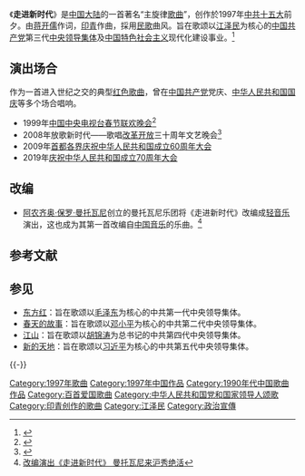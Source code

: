 《'''走进新时代'''》是[[中国大陆|中国大陆]]的一首著名“主旋律[[歌曲|歌曲]]”，创作於1997年[[中国共产党第十五次全国代表大会|中共十五大]]前夕。由[[蒋开儒|蒋开儒]]作词，[[印青|印青]]作曲，採用[[民歌|民歌]]曲风。旨在歌颂以[[江泽民|江泽民]]为核心的[[中国共产党|中国共产党]]第三代[[中国共产党集体领导制度|中央领导集体]]及[[中国特色社会主义|中国特色社会主义]]现代化建设事业。<ref>{{Cite web|title=走进新时代 - 党在我心中|url=http://71.youth.cn/dctt/jdgq/201104/t20110422_1559529.htm|access-date=2011-07-25|date=2011-04-22|publisher=中国青年网|archive-url=https://web.archive.org/web/20110727075547/http://71.youth.cn/dctt/jdgq/201104/t20110422_1559529.htm|archive-date=2011-07-27|dead-url=yes}}</ref>

==演出场合==
作为一首进入世纪之交的典型[[红色歌曲|红色歌曲]]，曾在[[中国共产党|中国共产党]]党庆、[[中华人民共和国国庆|中华人民共和国国庆]]等多个场合唱响。
* 1999年[[中央广播电视总台春节联欢晚会|中国中央电视台春节联欢晚会]]<ref>{{Cite web|title=1999年春晚节目单|url=http://www.bitauto.com/chunwan/jiemu/209.html|access-date=2011-07-25|publisher=易车网|archive-url=https://web.archive.org/web/20140304035109/http://www.bitauto.com/chunwan/jiemu/209.html|archive-date=2014-03-04|dead-url=no}}</ref>
* 2008年放歌新时代——歌唱[[改革开放|改革开放]]三十周年文艺晚会<ref>{{Cite web|title=18日20时央视网直播《改革开放30周年文艺晚会》|url=http://ent.cctv.com/special/30nianwanhui/20081218/106036.shtml|access-date=2011-07-25|date=2008-12-18|publisher=央视网|archive-url=https://web.archive.org/web/20120806193838/http://ent.cctv.com/special/30nianwanhui/20081218/106036.shtml|archive-date=2012-08-06|dead-url=yes}}</ref>
* 2009年[[首都各界庆祝中华人民共和国成立60周年大会|首都各界庆祝中华人民共和国成立60周年大会]]
* 2019年[[庆祝中华人民共和国成立70周年大会|庆祝中华人民共和国成立70周年大会]]

==改编==
* [[阿农齐奥·保罗·曼托瓦尼|阿农齐奥·保罗·曼托瓦尼]]创立的曼托瓦尼乐团将《走进新时代》改编成[[轻音乐|轻音乐]]演出，这也成为其第一首改编自[[中国音乐|中国音乐]]的乐曲。<ref>[http://www.jfdaily.com/a/1897606.htm 改编演出《走进新时代》 曼托瓦尼来沪秀绝活]{{dead link|date=2018年4月|bot=InternetArchiveBot|fix-attempted=yes}}</ref>

==参考文献==
{{Reflist}}

==参见==
* [[东方红_(歌曲)|东方红]]：旨在歌颂以[[毛泽东|毛泽东]]为核心的中共第一代中央领导集体。
* [[春天的故事_(董文华)|春天的故事]]：旨在歌颂以[[邓小平|邓小平]]为核心的中共第二代中央领导集体。
* [[江山_(歌曲)|江山]]：旨在歌颂以[[胡锦涛|胡锦涛]]为总书记的中共第四代中央领导集体。
* [[新的天地|新的天地]]：旨在歌颂以[[习近平|习近平]]为核心的中共第五代中央领导集体。
{{-}}
{{中宣部推荐100首爱国歌曲}}
{{放歌九十年|cat|Z走}}
[[Category:1997年歌曲|Category:1997年歌曲]]
[[Category:1997年中国作品|Category:1997年中国作品]]
[[Category:1990年代中国歌曲作品|Category:1990年代中国歌曲作品]]
[[Category:百首爱国歌曲|Category:百首爱国歌曲]]
[[Category:中华人民共和国党和国家领导人颂歌|Category:中华人民共和国党和国家领导人颂歌]]
[[Category:印青创作的歌曲|Category:印青创作的歌曲]]
[[Category:江泽民|Category:江泽民]]
[[Category:政治宣傳|Category:政治宣傳]]